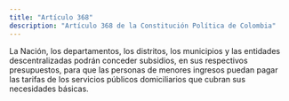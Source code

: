 ```yaml
---
title: "Artículo 368"
description: "Artículo 368 de la Constitución Política de Colombia"
---
```


La Nación, los departamentos, los distritos, los municipios y las entidades descentralizadas podrán conceder subsidios, en sus respectivos presupuestos, para que las personas de menores ingresos puedan pagar las tarifas de los servicios públicos domiciliarios que cubran sus necesidades básicas.
